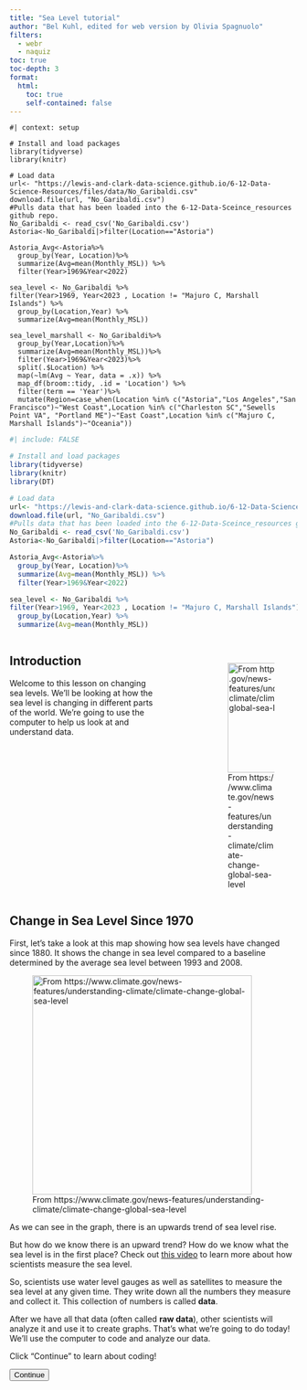 ```yaml
---
title: "Sea Level tutorial"
author: "Bel Kuhl, edited for web version by Olivia Spagnuolo"
filters: 
  - webr
  - naquiz
toc: true
toc-depth: 3
format: 
  html: 
    toc: true
    self-contained: false
---
```


<script>
console.log("Script loaded");

document.addEventListener("DOMContentLoaded", function() {
    let currentPartIndex = 0;
    const parts = document.querySelectorAll(".tutorial-part");
    const buttons = document.querySelectorAll("button[id^='continue-button']");
    const nextButton = document.getElementById("next-button");
    const headerHeight = document.querySelector("header") ? document.querySelector("header").offsetHeight : 0;
    const sidebarLinks = document.querySelectorAll("#quarto-margin-sidebar .sidebar a"); // Updated selector

    // Log the selected elements
    console.log('Tutorial parts:', parts);
    console.log('Continue buttons:', buttons);

    // Hide all tutorial parts except the first one
    parts.forEach(function(part, index) {
        if (index !== 0) {
            part.style.display = "none";
        }
    });

    // Function to scroll to the top of the element, accounting for a fixed header
    function scrollToElement(element) {
        const elementTop = element.getBoundingClientRect().top + window.scrollY;
        window.scrollTo({
            top: elementTop - headerHeight,
            behavior: "smooth"
        });
    }

    // Function to show a specific part
    function showPart(index) {
        if (index >= 0 && index < parts.length) {
            parts.forEach((part, idx) => {
                part.style.display = (idx === index) ? "block" : "none";
            });
            scrollToElement(parts[index]);
            currentPartIndex = index;
        }
    }
    
     // Function to show all parts up to a specific index
    function showPartsUpTo(index) {
        parts.forEach((part, idx) => {
            if (idx <= index) {
                part.style.display = "block";
            }
            if (idx > index){
            part.style.display = "none";
}
        });
        scrollToElement(parts[index]);
        currentPartIndex = index;
    }

    // Add click event listeners to each button
    buttons.forEach(function(button, index) {
        button.addEventListener("click", function() {
            if (currentPartIndex < parts.length - 1) {
                parts[currentPartIndex].style.display = "block";
                buttons[currentPartIndex].style.display = "none";
                currentPartIndex++;
                showPartsUpTo(currentPartIndex);
            } else {
                alert("End of tutorial");
            }
        });
    });

    // Listen for hash changes to navigate to the correct section
    window.addEventListener("hashchange", function() {
        const hash = window.location.hash;
        if (hash) {
            const targetPart = document.querySelector(hash);
            if (targetPart) {
                const targetIndex = Array.prototype.indexOf.call(parts, targetPart);
                showPartsUpTo(targetIndex);
                buttons.forEach((button, idx) => {
                  if (idx < targetIndex) {
                  button.style.display="none";}
                  if (idx >= targetIndex) {
                  button.style.display="block";
}
                  });
            }
        }
    });

    // Check the URL hash on page load
    const initialHash = window.location.hash;
    if (initialHash) {
        const initialTarget = document.querySelector(initialHash);
        if (initialTarget) {
          const intialIndex=Array.prototype.indexOf.call(parts, initialTarget);
            showPartsUpTo(initalIndex);
            buttons.forEach((button, idx) => {
                if (idx < initialIndex) {
                    button.style.display = "none";
                }
            });
        }
    }
    // Add click event listener to the new next button
    if (nextButton) {
        nextButton.addEventListener("click", function() {
            window.location.href = "https://www.example.com"; 
        });
    }
});

</script>


```webr-r
#| context: setup

# Install and load packages
library(tidyverse)
library(knitr)

# Load data 
url<- "https://lewis-and-clark-data-science.github.io/6-12-Data-Science-Resources/files/data/No_Garibaldi.csv"
download.file(url, "No_Garibaldi.csv")
#Pulls data that has been loaded into the 6-12-Data-Sceince_resources github repo. 
No_Garibaldi <- read_csv('No_Garibaldi.csv')
Astoria<-No_Garibaldi|>filter(Location=="Astoria")

Astoria_Avg<-Astoria%>%
  group_by(Year, Location)%>%
  summarize(Avg=mean(Monthly_MSL)) %>% 
  filter(Year>1969&Year<2022)

sea_level <- No_Garibaldi %>% 
filter(Year>1969, Year<2023 , Location != "Majuro C, Marshall Islands") %>% 
  group_by(Location,Year) %>% 
  summarize(Avg=mean(Monthly_MSL))

sea_level_marshall <- No_Garibaldi%>%
  group_by(Year,Location)%>%
  summarize(Avg=mean(Monthly_MSL))%>%
  filter(Year>1969&Year<2023)%>% 
  split(.$Location) %>% 
  map(~lm(Avg ~ Year, data = .x)) %>% 
  map_df(broom::tidy, .id = 'Location') %>%
  filter(term == 'Year')%>%
  mutate(Region=case_when(Location %in% c("Astoria","Los Angeles","San Francisco")~"West Coast",Location %in% c("Charleston SC","Sewells Point VA", "Portland ME")~"East Coast",Location %in% c("Majuro C, Marshall Islands")~"Oceania"))
```

```r
#| include: FALSE

# Install and load packages
library(tidyverse)
library(knitr)
library(DT)

# Load data 
url<- "https://lewis-and-clark-data-science.github.io/6-12-Data-Science-Resources/files/data/No_Garibaldi.csv"
download.file(url, "No_Garibaldi.csv")
#Pulls data that has been loaded into the 6-12-Data-Sceince_resources github repo. 
No_Garibaldi <- read_csv('No_Garibaldi.csv')
Astoria<-No_Garibaldi|>filter(Location=="Astoria")

Astoria_Avg<-Astoria%>%
  group_by(Year, Location)%>%
  summarize(Avg=mean(Monthly_MSL)) %>% 
  filter(Year>1969&Year<2022)

sea_level <- No_Garibaldi %>% 
filter(Year>1969, Year<2023 , Location != "Majuro C, Marshall Islands") %>% 
  group_by(Location,Year) %>% 
  summarize(Avg=mean(Monthly_MSL))
```

::: columns
::: {.column width="55%"}

## Introduction

Welcome to this lesson on changing sea levels. We'll be looking at how the sea level is changing in different parts of the world. We're going to use the computer to help us look at and understand data. 
:::
::: {.column width="10%"}
:::
::: {.column width="35%"}

<br>

![From https://www.climate.gov/news-features/understanding-climate/climate-change-global-sea-level](https://lewis-and-clark-data-science.github.io/6-12-Data-Science-Resources/files/figures/sea_houses.jpg){fig-align="right" fig-alt="sea hitting houses" height="2in"}
:::
::: 
<div class="tutorial-part" style="display: block;">


## Change in Sea Level Since 1970

First, let's take a look at this map showing how sea levels have changed since 1880. It shows the change in sea level compared to a baseline determined by the average sea level between 1993 and 2008.

![From https://www.climate.gov/news-features/understanding-climate/climate-change-global-sea-level](https://lewis-and-clark-data-science.github.io/6-12-Data-Science-Resources/files/figures/graph_sealevel.png){fig-align="left" fig-alt="Average global sea level change" height="4in"}

As we can see in the graph, there is an upwards trend of sea level rise. 

But how do we know there is an upward trend? How do we know what the sea level is in the first place? Check out [this video](https://www.britannica.com/video/179993/sea-level) to learn more about how scientists measure the sea level.

So, scientists use water level gauges as well as satellites to measure the sea level at any given time. They write down all the numbers they measure and collect it. This collection of numbers is called **data**. 

After we have all that data (often called **raw data**), other scientists will analyze it and use it to create graphs. That's what we're going to do today! We'll use the computer to code and analyze our data. 

Click "Continue" to learn about coding!

<button id="continue-button" class="btn btn-primary float-start me-2">Continue</button>
</div>

<div class="tutorial-part" style="display: none;">

### Using R

We will use a coding language called "R". Basically, "R" is a collection of commands that the computer understands. You can tell the computer one of the commands and it will know to do something.

For example one command the computer knows is multiplication! Try typing `5*3` in the box right below this. Then click the green play button that says "run code"

::: panel-tabset

## Code editor

```webr-r
# Type your code here!


```

## Answer

**Press** run code

```webr-r
# Type your code here!
5*3

```
:::

What happened? Did you see the number 15 pop out?

The computer can also do very complicated things, like create graphs. We'll learn more about that later in this tutorial.

The box above where you typed `5*3` is called a **code chunk**. You can type commands into any similar box and it will tell the computer to do various things.

Here's another code chunk you can try typing something into. Maybe you want to try a division problem? Or maybe you want the computer to say hello to you? There's a few different tabs you can click on to learn how to do cool things!

::: panel-tabset
## Code editor

Want to try out your own code? Maybe another math problem? Here's a place to do that. Otherwise click on the tabs to learn something new!

```webr
#Type your code here



```

## Say hello

Would you like the computer to say hello to you?

First, type your name where the blank \_\_\_\_\_\_\_ is, in the second code chunk. Don't delete the quotation marks.

Here's an example:

```webr
#| read-only: true
name = "Olivia"
```

Now your turn. **Type** your name instead of the blank \_\_\_\_\_ and then **click** play:

```webr
name = "_____"

cat("Hello", name, "How are you today?")

```

## Find the largest number

We can use r to find the largest number in a long list of numbers. To try this out, type a bunch of numbers inside the parentheses (\_\_\_\_\_\_). Separate your numbers with a comma. Don't delete anything else!

Here's an example:

```webr-r
#| read-only:true
numbers = c(41, 55, 98, 104, 2, 8)
```

Now you try. **Type** your numbers after the first parenthesis and separate them with a comma. Then **click** run.

```webr-r
numbers = c(_,_,_,_,_,_)
```

Now let's run a function that will tell us which number is the biggest. **Click** the play button on this code chunk too.

```webr-r
max(numbers)
```

:::


<button id="continue-button" class="btn btn-primary float-start me-2">Continue</button>
</div>

<div class="tutorial-part" style="display: none;">

## Our data 

Now we're going to use coding to learn more about sea level. As we learned, scientists use satellites and water level gauges to measure the sea level. They collect all those numbers and it becomes **data**. 

Let's take a look at some sea level data for various coastal towns in the US. Click the blue box below to see the data. 

::: {.callout-note collapse="true"}
## Click this to see our data!

```r
#| echo: false
#| output: true
datatable(sea_level)
```
:::

Here, we see the average change in Sea Level recorded in various locations from 1970-2021. It's pretty hard to get any meaningful information from just that table of information - there's so many numbers to look at. Luckily, we can use R to better understand it and make graphs.

First, let's try to understand a bit of what's going on in the data table. 

-   At the top of the table, there are bolded words. These are column titles and refer to the **variable names**. 

-   Underneath the variable names, you'll see individual **entries** for the data. 

-   At the very bottom of the data table, you can click to different pages of data and see how many total entries there are.


::: panel-tabset

## Question

::: question 

*How many data entries are there in the data?* 

::: choices
::: {.choice .correct-choice}
318 data entries
:::
::: choice
99 data entries
:::
::: choice
10 data entries
:::
::: choice
400 data entries
:::
:::
:::
:::


::: panel-tabset

## Question

::: question 

The `Avg` column shows the average change in sea level compared to **WHAT?????** year.

*What was the average sea level change in Astoria in 1974?*

::: choices
::: choice
1.002
:::
::: choice
0.06667
:::
::: {.choice .correct-choice}
0.03383
:::
::: choice
-0.0432
:::
:::
:::
:::

<button id="continue-button" class="btn btn-primary float-start me-2">Continue</button>
</div>

<div class="tutorial-part" style="display: none;">

### Data Locations

Now let's look at where the data comes from. Can you figure out all the locations where sea level data was measured? Look back at the data and try to find some of the locations! 

It's probably kind of hard to find all the different locations. Luckily, we can use R to help us. The command `unique()` will tell us all the different data entries in one column. Let's use it with the `Location` column to find all the locations. 

::: panel-tabset

## Code editor

**Press** run code

```webr-r
unique(sea_level$Location)

```

## Learn more about the code

The code we used to find the different locations is `unique(sea_level$Location)`. Here's what all the parts of it do: 

-   `unique`: outputs all the different data entries in a column

-   `sea_level`: tells the computer to focus on the data set named 'sea_level'

-   `$`: tells the computer we are about to tell it the name of a column

-   `Location`: this is the name of the column we want to focus on 

## Coding Challenge

Can you figure out a way to see **all** the different years in the data set? 

Hint: Use the `unique()` function again on a different column! Make sure you spell everything correctly and use the exact capitalization as in the dataset. 

```webr-r
#Type your code here


```

## Challenge Answer

```webr-r
unique(sea_level$Year)
```

:::

<button id="continue-button" class="btn btn-primary float-start me-2">Continue</button>
</div>

<div class="tutorial-part" style="display: none;">

Here's a map of all the locations we have in our data: 

![](https://lewis-and-clark-data-science.github.io/6-12-Data-Science-Resources/files/figures/Map_w_Labels.png)

So, what do you think all this data is telling us? 

::: {.border-left}

**Stop and think**

-   How do you think the sea level has changed from 1970 to 2021? 

    -   Look back at the data and see if you can tell if it is rising or getting lower? 

    -   Is it easy or difficult to tell how it is changing? 

-   Focus on Astoria (the location shown first in the data). How has the sea level in Astoria changed from 1970-2021? 

Discuss with your neighbor how you think it is changing. 

:::

<button id="continue-button" class="btn btn-primary float-start me-2">Continue</button>
</div>

<div class="tutorial-part" style="display: none;">

## Graphing our data

It was probably difficult to tell how the sea level is changing overall. Luckily we can use coding to help us out. We can create different types of graphs through coding. 

### Astoria Scatterplot

Let's start by focusing on Astoria and create a scatter plot. A scatter plot will plot a point for each individual data entry.

**Press** run code

```webr-r
Astoria_Avg <- filter(sea_level, Location=="Astoria")
  
ggplot(Astoria_Avg,aes(x=Year,y=Avg))+
  geom_point(color="salmon")+
  labs(title="Average Change In Sea Level per Meter in Astoria",y="Average Change in Sea Level (m)")+
  theme_light()
```

What can you tell from this graph? Does it help you understand how sea level is changing in Astoria? What would you add to make it easier to tell how sea level is changing? 

<button id="continue-button" class="btn btn-primary float-start me-2">Continue</button>
</div>

<div class="tutorial-part" style="display: none;">

### Astoria scatterplot with line of best fit

One thing we can do to help understand the graph is add a line of best fit. This will help us see the overall trend of how sea level is changing. We can add a line of best fit very easily by adding on one more command to our code. 

*Code Challenge*: Can you spot what is different in this code compared to the previous graph code? What did we add to make a line of best fit? What color do you think the line will be? 

**Press** run code

```webr-r
Astoria_Avg <- filter(sea_level, Location=="Astoria")
  
ggplot(Astoria_Avg,aes(x=Year,y=Avg))+
  geom_point(color="salmon")+
  labs(title="Average Change In Sea Level per Meter in Astoria",y="Average Change in Sea Level (m)")+
  theme_light()+
  geom_smooth(method="lm",color="black",se=FALSE)
```


::: {.border-left}
**Stop and think**

Talk with your neighbor about the graphs!

-   What do you notice?

-   What do you wonder? 

-   What is the overall trend?
        
-   What else would you like to know? 
:::

<button id="continue-button" class="btn btn-primary float-start me-2">Continue</button>
</div>

<div class="tutorial-part" style="display: none;">


### Scatterplot of other locations

Although the data varies per year, there appears to be an upwards trend within this data. This is an indicator for rising sea levels in this area.

How does this compare to other locations within the United States? Let's take a look at the 6 different locations across the US.

Let's look at a linear trend of these locations.

```webr-r

ggplot(sea_level, aes(x = Year, y = Avg, color = Location)) +
  geom_point(size=0.5)+  geom_smooth(method = lm, se = FALSE)+
  facet_wrap(vars(Location))+
  facet_wrap(. ~ factor(Location, levels = c("Astoria", "San Francisco", "Los Angeles","Portland ME","Sewells Point VA","Charleston SC")))+
  scale_color_manual(values = c(
    "Astoria" = "salmon",
    "Charleston SC" = "gold",
    "Los Angeles" = "chartreuse",
    "Portland ME" = "cyan2",
    "San Francisco" = "blue",
    "Sewells Point VA" = "blueviolet"))  +
  theme_light()+
  labs(title="Change in Sea Level from 1970-2022",x="Year",y="Meters")+
  theme(axis.text.x = element_text(angle = 45, hjust = 1))
```

::: {.border-left}
**Stop and think**

Talk with your neighbor about the graph!

-   What do you notice?

-   What do you wonder? 

-   What is the overall trend in different locations?
        
-   What else would you like to know? 
:::


<button id="continue-button" class="btn btn-primary float-start me-2">Continue</button>
</div>

<div class="tutorial-part" style="display: none;">

### Bar graph of other locations

Turning to a more global scale, how does this compare to the low-lying island nation of Marshall Islands?

To represent this question, we can use a bar graph.

::: {.border-left}
**Stop and think**

What is the difference between a bar graph and a scatterplot?

Why might we use a bar graph to compare locations?
:::

<button id="continue-button" class="btn btn-primary float-start me-2">Continue</button>
</div>

<div class="tutorial-part" style="display: none;">

#### **Create a bar graph**

Here's the code to create a bar graph comparing the locations we previously looked at and the Marshall Islands. 

**Press** run code

```webr-r

ggplot(sea_level_marshall, aes(x = reorder(Location, estimate), y = estimate, fill=Location)) +
  geom_col(position="dodge")+
  theme_light()+
  labs(x="Location", y="Slope (m)",
       title="Change in the Change of Sea Level from 1970-2022")+
  facet_grid(. ~ factor(Region, levels = c("West Coast", "East Coast", "Oceania")), drop = TRUE, scales = "free_x", space = "free") +
  scale_fill_manual(values=c("Astoria"="salmon", "Charleston SC"="gold", 
                             "Los Angeles"="chartreuse","Portland ME"="cyan2",
                             "San Francisco"="blue","Sewells Point VA"="blueviolet",
                             "Majuro C, Marshall Islands" = "forestgreen")) +
  theme_light() +
  theme(axis.text.x = element_text(angle = 45, hjust = 1))
```


::: {.border-left}
**Stop and think**

Talk with your neighbor about the graph!

-   How is a bar graph different than a scatterplot? 

-   What information did you learn from the bar graph that you **did not** notice in the scatter plot?

-   Why might the sea level be rising faster in some locations than others? 
        
-   What else would you like to know? 
:::

<button id="continue-button" class="btn btn-primary float-start me-2">Continue</button>
</div>

<div class="tutorial-part" style="display: none;">

## Congratulations!!

You finished this tutorial on sea level! Nice work! Hopefully you learned a little bit about how we can use coding to create graphs. 

Data science can take on many forms, from data collection to coding. This is just a little nibble of the possibilities data science has to offer; there is so much more to chew on!

::: columns

::: {.column width="50%"}

![from.giphy.com](https://i.giphy.com/media/v1.Y2lkPTc5MGI3NjExYnZvaTA1c3N0aXJ3NnZscDl6MHRhdDFwb2xhZDZldDgzeHJtcjlvcSZlcD12MV9pbnRlcm5hbF9naWZfYnlfaWQmY3Q9Zw/m6dm34kEpM1gc/giphy.gif)
:::

::: {.column width="50%"}

![from.giphy.com](https://i.giphy.com/media/v1.Y2lkPTc5MGI3NjExanRhamlkaHVkNnhuaWRhN3Y3aWxrMG95MzM1cDRtaTQ3ZTBscTgxMyZlcD12MV9pbnRlcm5hbF9naWZfYnlfaWQmY3Q9Zw/3oKIPjagnSA6mZWS1G/giphy.gif)
:::
:::
</div>